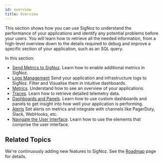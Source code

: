 ```yaml
---
id: overview
title: Overview
---
```


This section shows how you can use SigNoz to understand the performance of your applications and identify any potential problems before your users. You will learn how to retrieve all the needed information, from a high-level overview down to the details required to debug and improve a specific section of your application, such as an SQL query.

In this section:

- [Send Metrics to SigNoz](/docs/userguide/send-metrics/). Learn how to enable additional metrics in SigNoz.
- [Logs Management](/docs/userguide/logs/) Send your application and infrastructure logs to SigNoz. Filter and Visualise them in intuitive dashboards.
- [Metrics](/docs/userguide/metrics/). Understand how to see an overview of your applications.
- [Traces](/docs/userguide/traces/). Learn how to retrieve detailed telemetry data.
- [Dashboards and Panels](/docs/userguide/manage-dashboards-and-panels). Learn how to use custom dashboards and panels to get insight into how well your application is performing.
- [Alerts](/docs/userguide/alerts-management/) Set alerts on metrics and integrate with channels like PagerDuty, Slack, WebHooks, etc.
- [Navigate the User Interface](/docs/userguide/navigate-user-interface/). Learn how to use the elements that comprise the user interface.

## Related Topics

We're continuously adding new features to SigNoz. See the [Roadmap](/docs/roadmap) page for details.
